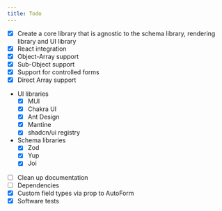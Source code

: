 ```yaml
---
title: Todo
---
```



<AlertBanner />

- [x] Create a core library that is agnostic to the schema library, rendering library and UI library
- [x] React integration
- [x] Object-Array support
- [x] Sub-Object support
- [x] Support for controlled forms
- [x] Direct Array support

- UI libraries
  - [x] MUI
  - [x] Chakra UI
  - [x] Ant Design
  - [x] Mantine
  - [x] shadcn/ui registry
- Schema libraries
  - [x] Zod
  - [x] Yup
  - [x] Joi
- [ ] Clean up documentation
- [ ] Dependencies
- [x] Custom field types via prop to AutoForm
- [x] Software tests
